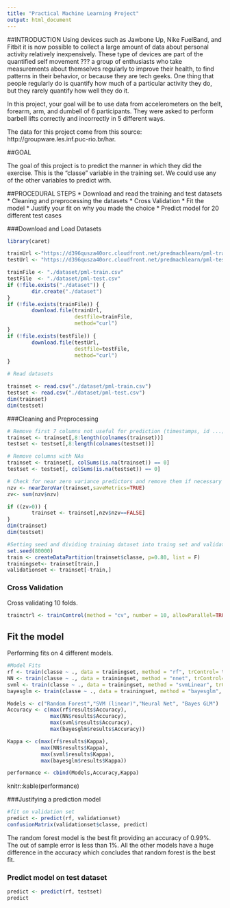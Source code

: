 ```yaml
---
title: "Practical Machine Learning Project"
output: html_document
---
```

##INTRODUCTION
Using devices such as Jawbone Up, Nike FuelBand, and Fitbit it is now possible to collect a large amount of data about personal activity relatively inexpensively. These type of devices are part of the quantified self movement ??? a group of enthusiasts who take measurements about themselves regularly to improve their health, to find patterns in their behavior, or because they are tech geeks. One thing that people regularly do is quantify how much of a particular activity they do, but they rarely quantify how well they do it.

In this project, your goal will be to use data from accelerometers on the belt, forearm, arm, and dumbell of 6 participants. They were asked to perform barbell lifts correctly and incorrectly in 5 different ways. 

The data for this project come from this source: http://groupware.les.inf.puc-rio.br/har. 

##GOAL

The goal of this project is to predict the manner in which they did the exercise. This is the "classe" variable in the training set. We could use any of the other variables to predict with.

##PROCEDURAL STEPS
* Download and read the training and test datasets
* Cleaning and preprocessing the datasets
* Cross Validation
* Fit the model
* Justify your fit on why you made the choice
* Predict model for 20 different test cases


###Download and Load Datasets

```r
library(caret)

trainUrl <-"https://d396qusza40orc.cloudfront.net/predmachlearn/pml-training.csv"
testUrl <- "https://d396qusza40orc.cloudfront.net/predmachlearn/pml-testing.csv"

trainFile <- "./dataset/pml-train.csv"
testFile  <- "./dataset/pml-test.csv"
if (!file.exists("./dataset")) {
        dir.create("./dataset")
}
if (!file.exists(trainFile)) {
        download.file(trainUrl, 
                      destfile=trainFile, 
                      method="curl")
}
if (!file.exists(testFile)) {
        download.file(testUrl, 
                      destfile=testFile, 
                      method="curl")
}

# Read datasets

trainset <- read.csv("./dataset/pml-train.csv")
testset <- read.csv("./dataset/pml-test.csv")
dim(trainset)
dim(testset)
```


###Cleaning and Preprocessing

```r
# Remove first 7 columns not useful for prediction (timestamps, id ...)
trainset <- trainset[,8:length(colnames(trainset))]
testset <- testset[,8:length(colnames(testset))]

# Remove columns with NAs
trainset <- trainset[, colSums(is.na(trainset)) == 0] 
testset <- testset[, colSums(is.na(testset)) == 0] 

# Check for near zero variance predictors and remove them if necessary
nzv <- nearZeroVar(trainset,saveMetrics=TRUE)
zv<- sum(nzv$nzv)

if ((zv>0)) {
        trainset <- trainset[,nzv$nzv==FALSE]
}
dim(trainset)
dim(testset)

#Setting seed and dividing training dataset into traing set and validation set
set.seed(80000)
train <- createDataPartition(trainset$classe, p=0.80, list = F)
trainingset<- trainset[train,]
validationset <- trainset[-train,]

```

### Cross Validation
Cross validating 10 folds.

```r
trainctrl <- trainControl(method = "cv", number = 10, allowParallel=TRUE)
```

## Fit the model
Performing fits on 4 different models.

```r
#Model Fits
rf <- train(classe ~ ., data = trainingset, method = "rf", trControl= trainctrl)
NN <- train(classe ~ ., data = trainingset, method = "nnet", trControl= trainctrl, verbose=FALSE)
svml <- train(classe ~ ., data = trainingset, method = "svmLinear", trControl= trainctrl)
bayesglm <- train(classe ~ ., data = trainingset, method = "bayesglm", trControl= trainctrl)

Models <- c("Random Forest","SVM (linear)","Neural Net", "Bayes GLM")
Accuracy <- c(max(rf$results$Accuracy),
              max(NN$results$Accuracy),
              max(svml$results$Accuracy),
              max(bayesglm$results$Accuracy))

Kappa <- c(max(rf$results$Kappa),
           max(NN$results$Kappa),
           max(svml$results$Kappa),
           max(bayesglm$results$Kappa))  

performance <- cbind(Models,Accuracy,Kappa)
```
knitr::kable(performance)

###Justifying a prediction model
```r
#fit on validation set
predict <- predict(rf, validationset)
confusionMatrix(validationset$classe, predict)
```

The random forest model is the best fit providing an accuracy of 0.99%. The out of sample error is less than 1%. All the other models have a huge difference in the accuracy which concludes that random forest is the best fit.

### Predict model on test dataset

```r
predict <- predict(rf, testset)
predict
```

